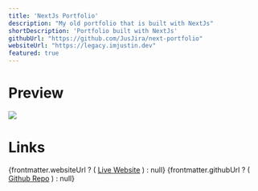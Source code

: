 ```yaml
---
title: 'NextJs Portfolio'
description: "My old portfolio that is built with NextJs"
shortDescription: 'Portfolio built with NextJs'
githubUrl: "https://github.com/JusJira/next-portfolio"
websiteUrl: "https://legacy.imjustin.dev"
featured: true
---
```

# Preview
<div class="flex items-center justify-center">
<img src="/assets/images/nextjs_portfolio.png" class="w-[80%]"></img>
</div>

# Links
<div class="flex flex-col">
  {frontmatter.websiteUrl ? (
    <a href={frontmatter.websiteUrl}>Live Website</a>
  ) : null}
  {frontmatter.githubUrl ? (
    <a href={frontmatter.githubUrl}>Github Repo</a>
  ) : null}
</div>